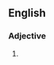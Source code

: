 ==English==

===Adjective===
{{en-adj|-}}

# {{context|US|informal}} {{alternative form of|highfalutin}}